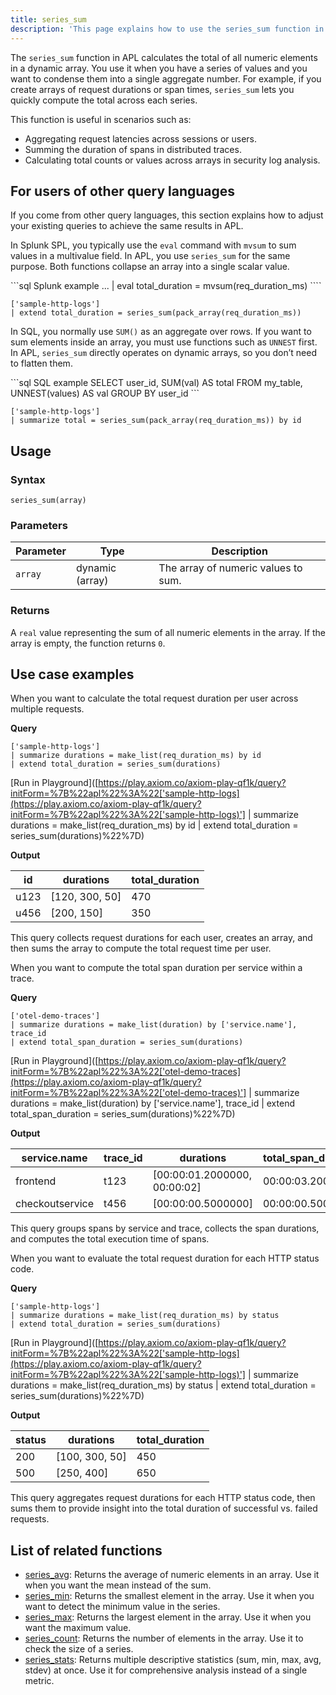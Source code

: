 ```yaml
---
title: series_sum
description: 'This page explains how to use the series_sum function in APL.'
---
```


The `series_sum` function in APL calculates the total of all numeric elements in a dynamic array. You use it when you have a series of values and you want to condense them into a single aggregate number. For example, if you create arrays of request durations or span times, `series_sum` lets you quickly compute the total across each series.

This function is useful in scenarios such as:

- Aggregating request latencies across sessions or users.
- Summing the duration of spans in distributed traces.
- Calculating total counts or values across arrays in security log analysis.

## For users of other query languages

If you come from other query languages, this section explains how to adjust your existing queries to achieve the same results in APL.

<AccordionGroup>
<Accordion title="Splunk SPL users">

In Splunk SPL, you typically use the `eval` command with `mvsum` to sum values in a multivalue field. In APL, you use `series_sum` for the same purpose. Both functions collapse an array into a single scalar value.

<CodeGroup>
```sql Splunk example
... | eval total_duration = mvsum(req_duration_ms)
````

```kusto APL equivalent
['sample-http-logs']
| extend total_duration = series_sum(pack_array(req_duration_ms))
```

</CodeGroup>

</Accordion>
<Accordion title="ANSI SQL users">

In SQL, you normally use `SUM()` as an aggregate over rows. If you want to sum elements inside an array, you must use functions such as `UNNEST` first. In APL, `series_sum` directly operates on dynamic arrays, so you don’t need to flatten them.

<CodeGroup>
```sql SQL example
SELECT user_id, SUM(val) AS total
FROM my_table, UNNEST(values) AS val
GROUP BY user_id
```

```kusto APL equivalent
['sample-http-logs']
| summarize total = series_sum(pack_array(req_duration_ms)) by id
```

</CodeGroup>

</Accordion>
</AccordionGroup>

## Usage

### Syntax

```kusto
series_sum(array)
```

### Parameters

| Parameter | Type            | Description                         |
| --------- | --------------- | ----------------------------------- |
| `array`   | dynamic (array) | The array of numeric values to sum. |

### Returns

A `real` value representing the sum of all numeric elements in the array. If the array is empty, the function returns `0`.

## Use case examples

<Tabs>
<Tab title="Log analysis">

When you want to calculate the total request duration per user across multiple requests.

**Query**

```kusto
['sample-http-logs']
| summarize durations = make_list(req_duration_ms) by id
| extend total_duration = series_sum(durations)
```

[Run in Playground]([https://play.axiom.co/axiom-play-qf1k/query?initForm=%7B%22apl%22%3A%22['sample-http-logs](https://play.axiom.co/axiom-play-qf1k/query?initForm=%7B%22apl%22%3A%22['sample-http-logs)'] | summarize durations = make_list(req_duration_ms) by id | extend total_duration = series_sum(durations)%22%7D)

**Output**

| id   | durations       | total_duration |
| ---- | --------------- | --------------- |
| u123 | [120, 300, 50] | 470             |
| u456 | [200, 150]     | 350             |

This query collects request durations for each user, creates an array, and then sums the array to compute the total request time per user.

</Tab>
<Tab title="OpenTelemetry traces">

When you want to compute the total span duration per service within a trace.

**Query**

```kusto
['otel-demo-traces']
| summarize durations = make_list(duration) by ['service.name'], trace_id
| extend total_span_duration = series_sum(durations)
```

[Run in Playground]([https://play.axiom.co/axiom-play-qf1k/query?initForm=%7B%22apl%22%3A%22['otel-demo-traces](https://play.axiom.co/axiom-play-qf1k/query?initForm=%7B%22apl%22%3A%22['otel-demo-traces)'] | summarize durations = make_list(duration) by ['service.name'], trace_id | extend total_span_duration = series_sum(durations)%22%7D)

**Output**

| service.name    | trace_id | durations                     | total_span_duration |
| --------------- | --------- | ----------------------------- | --------------------- |
| frontend        | t123      | [00:00:01.2000000, 00:00:02] | 00:00:03.2000000      |
| checkoutservice | t456      | [00:00:00.5000000]           | 00:00:00.5000000      |

This query groups spans by service and trace, collects the span durations, and computes the total execution time of spans.

</Tab>
<Tab title="Security logs">

When you want to evaluate the total request duration for each HTTP status code.

**Query**

```kusto
['sample-http-logs']
| summarize durations = make_list(req_duration_ms) by status
| extend total_duration = series_sum(durations)
```

[Run in Playground]([https://play.axiom.co/axiom-play-qf1k/query?initForm=%7B%22apl%22%3A%22['sample-http-logs](https://play.axiom.co/axiom-play-qf1k/query?initForm=%7B%22apl%22%3A%22['sample-http-logs)'] | summarize durations = make_list(req_duration_ms) by status | extend total_duration = series_sum(durations)%22%7D)

**Output**

| status | durations       | total_duration |
| ------ | --------------- | --------------- |
| 200    | [100, 300, 50] | 450             |
| 500    | [250, 400]     | 650             |

This query aggregates request durations for each HTTP status code, then sums them to provide insight into the total duration of successful vs. failed requests.

</Tab>
</Tabs>

## List of related functions

- [series_avg](/apl/series-functions/series_avg): Returns the average of numeric elements in an array. Use it when you want the mean instead of the sum.
- [series_min](/apl/series-functions/series_min): Returns the smallest element in the array. Use it when you want to detect the minimum value in the series.
- [series_max](/apl/series-functions/series_max): Returns the largest element in the array. Use it when you want the maximum value.
- [series_count](/apl/series-functions/series_count): Returns the number of elements in the array. Use it to check the size of a series.
- [series_stats](/apl/series-functions/series_stats): Returns multiple descriptive statistics (sum, min, max, avg, stdev) at once. Use it for comprehensive analysis instead of a single metric.

